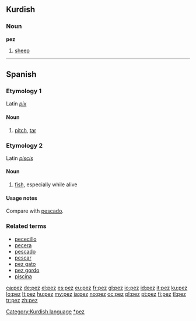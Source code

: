 {{also|Pez}}
==Kurdish==

===Noun===
'''pez'''

# [[sheep]]

[[Category:Kurdish language]]

----

==Spanish==

===Etymology 1===
Latin ''[[pix#Latin|pix]]''

====Noun====
{{es-noun-f|pl=peces}}

# [[pitch]], [[tar]]

===Etymology 2===
Latin ''[[piscis]]''

====Noun====
{{es-noun-m|pl=peces}}

# [[fish]], especially while alive

====Usage notes====
Compare with [[pescado]].

===Related terms===
* [[pececillo]]
* [[pecera]]
* [[pescado]]
* [[pescar]]
* [[pez gato]]
* [[pez gordo]]
* [[piscina]]

[[Category:es:Fish|*pez]]

[[ca:pez]]
[[de:pez]]
[[el:pez]]
[[es:pez]]
[[eu:pez]]
[[fr:pez]]
[[gl:pez]]
[[io:pez]]
[[id:pez]]
[[it:pez]]
[[ku:pez]]
[[lo:pez]]
[[lt:pez]]
[[hu:pez]]
[[my:pez]]
[[ja:pez]]
[[no:pez]]
[[oc:pez]]
[[pl:pez]]
[[pt:pez]]
[[fi:pez]]
[[tl:pez]]
[[tr:pez]]
[[zh:pez]]